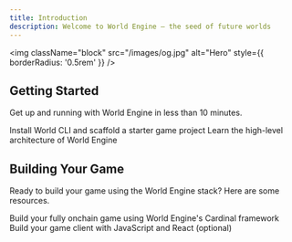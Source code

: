```yaml
---
title: Introduction
description: Welcome to World Engine — the seed of future worlds
---
```


<img className="block" src="/images/og.jpg" alt="Hero" style={{ borderRadius: '0.5rem' }} />

## Getting Started

Get up and running with World Engine in less than 10 minutes.

<CardGroup cols={2}>
  <Card title="Installation & Setup" icon="pen-to-square" href="/setup">
    Install World CLI and scaffold a starter game project
  </Card>
  <Card title="Architecture" icon="sitemap" href="https://blog.argus.gg/world-engine/">
    Learn the high-level architecture of World Engine
  </Card>
</CardGroup>

## Building Your Game

Ready to build your game using the World Engine stack? Here are some resources.

<CardGroup cols={2}>
  <Card title="Cardinal (Game Shard)" icon="gamepad" href="/cardinal/introduction">
    Build your fully onchain game using World Engine's Cardinal framework
  </Card>
  <Card title="JavaScript SDK" icon="js" href="/javascript/introduction">
    Build your game client with JavaScript and React (optional)
  </Card>
</CardGroup>
